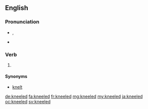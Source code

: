 ==English==

===Pronunciation===
* {{enPR|nēld}}, {{IPA|/niːld/|lang=en}}
* {{rhymes|iːld|lang=en}}

===Verb===
{{head|en}}

# {{en-past of|kneel}}

====Synonyms====
* [[knelt]]

[[de:kneeled]]
[[fa:kneeled]]
[[fr:kneeled]]
[[mg:kneeled]]
[[my:kneeled]]
[[ja:kneeled]]
[[oc:kneeled]]
[[sv:kneeled]]